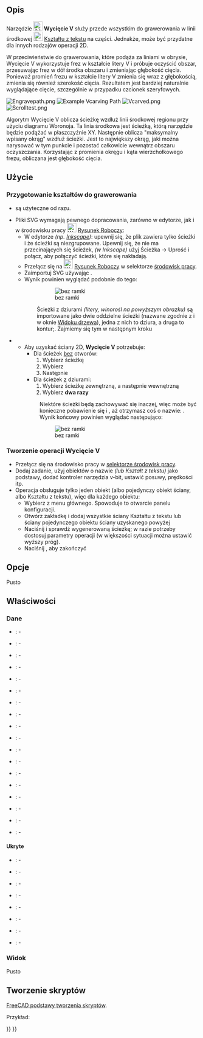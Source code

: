 <languages/>

{{Docnav/pl
|[[CAM_Deburr/pl|Usuwanie zadziorów]]
|[[CAM_Pocket_3D/pl|Obróbka kieszeni]]
|[[CAM_Workbench/pl|środowisko pracy CAM]]
|IconL=CAM_Deburr.svg
|IconR=CAM_Pocket_3D.svg
|IconC=Workbench_CAM.svg
}}

{{GuiCommand/pl
|Name=CAM Vcarve
|Name/pl=CAM: Wycięcie V
|MenuLocation=CAM → Wycięcie V
|Workbenches=[[CAM_Workbench/pl|CAM]]
|Version=0.19
}}

<span id="Description"></span>
==Opis==

Narzędzie [[Image:CAM_Vcarve.svg|24px]] '''Wycięcie V''' służy przede wszystkim do grawerowania w linii środkowej [[Image:Draft_ShapeString.svg|24px|link=Draft_ShapeString/pl]] [[Draft_ShapeString/pl|Kształtu z tekstu]] na części. Jednakże, może być przydatne dla innych rodzajów operacji 2D.

W przeciwieństwie do grawerowania, które podąża za liniami w obrysie, Wycięcie V wykorzystuje frez w kształcie litery V i próbuje oczyścić obszar, przesuwając frez w dół środka obszaru i zmieniając głębokość cięcia. Ponieważ promień frezu w kształcie litery V zmienia się wraz z głębokością, zmienia się również szerokość cięcia. Rezultatem jest bardziej naturalnie wyglądające cięcie, szczególnie w przypadku czcionek szeryfowych.

[[File:Engravepath.png|thumb]]
[[File:Vcarvepath.png|thumb|Example Vcarving Path]]
[[Image:Vcarved.png|thumb]]
[[File:Scrolltest.png|thumb]]

Algorytm Wycięcie V oblicza ścieżkę wzdłuż linii środkowej regionu przy użyciu diagramu Woronoja. Ta linia środkowa jest ścieżką, którą narzędzie będzie podążać w płaszczyźnie XY. Następnie oblicza "maksymalny wpisany okrąg" wzdłuż ścieżki. Jest to największy okrąg, jaki można narysować w tym punkcie i pozostać całkowicie wewnątrz obszaru oczyszczania. Korzystając z promienia okręgu i kąta wierzchołkowego frezu, obliczana jest głębokość cięcia.  

<span id="Usage"></span>
==Użycie==

<span id="Prepare_the_shapes_to_engrave"></span>
===Przygotowanie kształtów do grawerowania===

* {{Button|[[File:Draft_ShapeString.svg|24px]] [[Draft_ShapeString/pl|Kształt z tekstu]]}} są użyteczne od razu.
* Pliki SVG wymagają pewnego dopracowania, zarówno w edytorze, jak i w środowisku pracy [[File:Workbench_Draft.svg|24px|link=Draft_Workbench/pl]] [[Draft_Workbench/pl|Rysunek Roboczy]]:
** W edytorze ''(np. [https://www.inkscape.org Inkscape])'': upewnij się, że plik zawiera tylko ścieżki i że ścieżki są niezgrupowane. Upewnij się, że nie ma przecinających się ścieżek, ''(w Inkscape)'' użyj Ścieżka → Uprość i połącz, aby połączyć ścieżki, które się nakładają.
** Przełącz się na [[File:Workbench_Draft.svg|24px|link=Draft_Workbench/pl]] [[Draft_Workbench/pl|Rysunek Roboczy]] w selektorze [[Std_Workbench/pl|środowisk pracy]].
** Zaimportuj SVG używając {{MenuCommand|Plik → Import → wybierz "SVG jako geometria"}}. 
** Wynik powinien wyglądać podobnie do tego:
**:[[File:Svgimport.png|bez ramki]]
**:{{Caption|Powyżej: Wyniki importu "SVG jako geometria"}}
:::Ścieżki z dziurami ''(litery, winorośl na powyższym obrazku)'' są importowane jako dwie oddzielne ścieżki (nazwane zgodnie z {{incode|Path905}} i {{incode|Path905001}} w oknie [[Tree_view/pl|Widoku drzewa]]), jedna z nich to dziura, a druga to kontur;. Zajmiemy się tym w następnym kroku
** Aby uzyskać ściany 2D, '''Wycięcie V''' potrzebuje:
*** Dla ścieżek <u>bez</u> otworów: 
***# Wybierz ścieżkę
***# Wybierz {{MenuCommand|Modyfikacja → [[Image:Draft_Upgrade.svg|16px|link=Draft_Upgrade/pl]] [[Draft_Upgrade/pl|Ulepsz kształt]]}}
***# Następnie {{MenuCommand|Modyfikacja → [[Image:Draft_Downgrade.svg|16px|link=Draft_Downgrade/pl]] [[Draft_Downgrade/pl|Rozbij kształt]]}}
*** Dla ścieżek <u>z</u> dziurami: 
***# Wybierz ścieżkę zewnętrzną, a następnie wewnętrzną 
***# Wybierz {{MenuCommand|Modyfikacja → [[Image:Draft_Downgrade.svg|16px|link=Draft_Downgrade/pl]] [[Draft_Downgrade/pl|Rozbij kształt]]}} '''dwa razy'''
**:Niektóre ścieżki będą zachowywać się inaczej, więc może być konieczne pobawienie się {{KEY|[[Image:Draft_Upgrade.svg|16px]] Ulepsz kształt}} i {{KEY|[[Image:Draft_Downgrade.svg|16px]] Rozbij kształt}}, aż otrzymasz coś o nazwie: {{incode|Face<numer>}}.
**:Wynik końcowy powinien wyglądać następująco:
**:[[File:Svgfaces.png|bez ramki]]

<span id="Create_the_Vcarve_operation"></span>
===Tworzenie operacji Wycięcie V===

* Przełącz się na środowisko pracy {{Button|[[File:Workbench_CAM.svg|16px]] [[CAM_Workbench/pl|Część]]}} w [[Std_Workbench/pl|selektorze środowisk pracy]].
* Dodaj zadanie, użyj obiektów o nazwie {{incode|Face<numer>}} ''(lub Kształt z tekstu)'' jako podstawy, dodać kontroler narzędzia v-bit, ustawić posuwy, prędkości itp.
* Operacja obsługuje tylko jeden obiekt (albo pojedynczy obiekt ściany, albo Kształtu z tekstu), więc dla każdego obiektu:
** Wybierz {{MenuCommand|Ścieżka → [[Image:CAM_Vcarve.svg|24px]] Wycięcie V}} z menu głównego. Spowoduje to otwarcie panelu konfiguracji.
** Otwórz zakładkę {{Button|Geometria bazowa}} i dodaj wszystkie ściany Kształtu z tekstu lub ściany pojedynczego obiektu ściany uzyskanego powyżej
** Naciśnij {{Button|Zastosuj}} i sprawdź wygenerowaną ścieżkę; w razie potrzeby dostosuj parametry operacji (w większości sytuacji można ustawić wyższy próg).
** Naciśnij {{Button|OK}}, aby zakończyć

<span id="Options"></span>
==Opcje==

Pusto

<span id="Properties"></span>
==Właściwości==

<span id="Data"></span>
===Dane===

{{TitleProperty|Podstawa}}

* {{PropertyData|Umiejscowienie}}: -
* {{PropertyData|Etykieta}}: -

{{TitleProperty|Głębokość}}

* {{PropertyData|WysokośćPrześwitu}}: -
* {{PropertyData|GłębokośćKońcowa}}: -
* {{PropertyData|WysokośćBezpieczna}}: -
* {{PropertyData|GłębokośćStartowa}}: -
* {{PropertyData|KrokWDół}}: -

{{TitleProperty|Wartości operacyjne}}

* {{PropertyData|OpGłębokośćKOńcowa}}: -
* {{PropertyData|OpGłębokośćStartowa}}: -
* {{PropertyData|OpZMaxPrzygotówki}}: -
* {{PropertyData|OpZMinPrzygotówki}}: -
* {{PropertyData|OpŚrednicaNarzędzia}}: -

{{TitleProperty|Ścieżka}}

* {{PropertyData|Aktywna}}: -
* {{PropertyData|Komentarz}}: -
* {{PropertyData|TrybChłodzenia}}: -
* {{PropertyData|WierzchołekStartowy}}: -
* {{PropertyData|KontrolerNarzędzia}}: -
* {{PropertyData|EtykietaUżytkownika}}: -

<span id="Hidden"></span>
====Ukryte====

* {{PropertyData|Baza}}: -
* {{PropertyData|ObjektBazowy}}: -
* {{PropertyData|KształtBazowy}}: -
* {{PropertyData|SilnikWyrażeń}}: -
* {{PropertyData|Etykieta2}}: -
* {{PropertyData|Ścieżka}}: -
* {{PropertyData|Proxy}}: -
* {{PropertyData|Widoczność}}: -

<span id="View"></span>
===Widok===

Pusto

<span id="Scripting"></span>
==Tworzenie skryptów==

{{Emphasis|Zobacz również:}} [[FreeCAD_Scripting_Basics/pl|FreeCAD podstawy tworzenia skryptów]].

Przykład:

{{Code|code=
#Place code example here.
}}


{{Docnav/pl
|[[CAM_Deburr/pl|Usuwanie zadziorów]]
|[[CAM_Pocket_3D/pl|Obróbka kieszeni]]
|[[CAM_Workbench/pl|środowisko pracy CAM]]
|IconL=CAM_Deburr.svg
|IconR=CAM_Pocket_3D.svg
|IconC=Workbench_CAM.svg
}}

{{CAM_Tools_navi{{#translation:}}}}
{{Userdocnavi{{#translation:}}}}